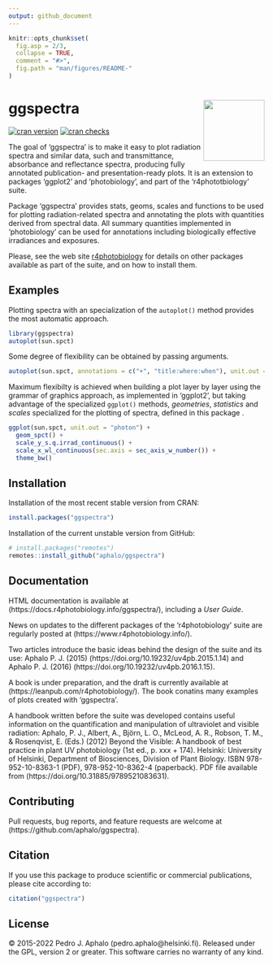 ```yaml
---
output: github_document
---
```


<!-- README.md is generated from README.Rmd. Please edit that file -->

```r
knitr::opts_chunk$set(
  fig.asp = 2/3,
  collapse = TRUE,
  comment = "#>",
  fig.path = "man/figures/README-"
)
```

# ggspectra <img src="man/figures/logo.png" align="right" width="120" />

[![cran version](https://www.r-pkg.org/badges/version/ggspectra)](https://cran.r-project.org/package=ggspectra) 
[![cran checks](https://cranchecks.info/badges/worst/ggspectra)](https://cran.r-project.org/web/checks/check_results_ggspectra.html)


The goal of 'ggspectra' is to make it easy to plot radiation spectra and similar data, such and transmittance, absorbance and reflectance spectra, producing fully annotated publication- and presentation-ready plots. It is an extension to packages 'ggplot2' and 'photobiology', and part of the 'r4phototbiology' suite.

Package 'ggspectra' provides stats, geoms, scales and functions to be used for plotting radiation-related spectra and annotating the plots with quantities derived from spectral data. All summary quantities implemented in 'photobiology' can be used for annotations including biologically effective irradiances and exposures.

Please, see the web site [r4photobiology](https://www.r4photobiology.info) for details on other packages available as part of the suite, and on how to install them.

## Examples

Plotting spectra with an specialization of the `autoplot()` method provides the most automatic approach.

```r
library(ggspectra)
autoplot(sun.spct)
```

Some degree of flexibility can be obtained by passing arguments.

```r
autoplot(sun.spct, annotations = c("+", "title:where:when"), unit.out = "photon")
```

Maximum flexibilty is achieved when building a plot layer by layer using the grammar of graphics approach, as implemented in 'ggplot2', but taking advantage of the specialized `ggplot()` methods, _geometries_, _statistics_ and _scales_ specialized for the plotting of spectra, defined in this package .

```r
ggplot(sun.spct, unit.out = "photon") +
  geom_spct() +
  scale_y_s.q.irrad_continuous() +
  scale_x_wl_continuous(sec.axis = sec_axis_w_number()) +
  theme_bw()
```

## Installation

Installation of the most recent stable version from CRAN:

```r
install.packages("ggspectra")
```

Installation of the current unstable version from GitHub:

```r
# install.packages("remotes")
remotes::install_github("aphalo/ggspectra")
```

## Documentation 

HTML documentation is available at (https://docs.r4photobiology.info/ggspectra/), including a _User Guide_.

News on updates to the different packages of the 'r4photobiology' suite are regularly posted at (https://www.r4photobiology.info/).

Two articles introduce the basic ideas behind the design of the suite and its use:
Aphalo P. J. (2015) (https://doi.org/10.19232/uv4pb.2015.1.14) and Aphalo P. J. (2016)  (https://doi.org/10.19232/uv4pb.2016.1.15).

A book is under preparation, and the draft is currently available at (https://leanpub.com/r4photobiology/). The book conatins many examples of plots created with 'ggspectra'.

A handbook written before the suite was developed contains useful information on the quantification and manipulation of ultraviolet and visible radiation:
Aphalo, P. J., Albert, A., Björn, L. O., McLeod, A. R., Robson, T. M., & Rosenqvist, E. (Eds.) (2012) Beyond the Visible: A handbook of best practice in plant UV photobiology (1st ed., p. xxx + 174). Helsinki: University of Helsinki, Department of Biosciences, Division of Plant Biology. ISBN 978-952-10-8363-1 (PDF), 978-952-10-8362-4 (paperback). PDF file available from (https://doi.org/10.31885/9789521083631).

## Contributing

Pull requests, bug reports, and feature requests are welcome at (https://github.com/aphalo/ggspectra).

## Citation

If you use this package to produce scientific or commercial publications, please cite according to:

```r
citation("ggspectra")
```

## License

© 2015-2022 Pedro J. Aphalo (pedro.aphalo@helsinki.fi). Released under the GPL, version 2 or greater. This software carries no warranty of any kind.


